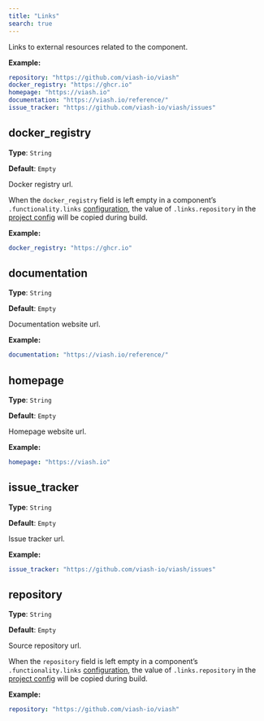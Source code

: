 ```yaml
---
title: "Links"
search: true
---
```


Links to external resources related to the component.

**Example:**

```yaml
repository: "https://github.com/viash-io/viash"
docker_registry: "https://ghcr.io"
homepage: "https://viash.io"
documentation: "https://viash.io/reference/"
issue_tracker: "https://github.com/viash-io/viash/issues"

```

## docker_registry

**Type**: `String`

**Default**: `Empty`

Docker registry url.

:::{.callout-note}
When the `docker_registry` field is left empty in a component's `.functionality.links` [configuration](/reference/config/functionality.html), the value of `.links.repository` in the [project config](/reference/projectConfig/#) will be copied during build.
:::



**Example:**

```yaml
docker_registry: "https://ghcr.io"
```

## documentation

**Type**: `String`

**Default**: `Empty`

Documentation website url.

**Example:**

```yaml
documentation: "https://viash.io/reference/"
```

## homepage

**Type**: `String`

**Default**: `Empty`

Homepage website url.

**Example:**

```yaml
homepage: "https://viash.io"
```

## issue_tracker

**Type**: `String`

**Default**: `Empty`

Issue tracker url.

**Example:**

```yaml
issue_tracker: "https://github.com/viash-io/viash/issues"
```

## repository

**Type**: `String`

**Default**: `Empty`

Source repository url.

:::{.callout-note}
When the `repository` field is left empty in a component's `.functionality.links` [configuration](/reference/config/functionality.html), the value of `.links.repository` in the [project config](/reference/projectConfig/#) will be copied during build.
:::



**Example:**

```yaml
repository: "https://github.com/viash-io/viash"
```
